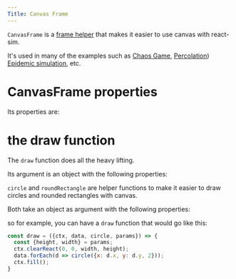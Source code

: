 ```yaml
---
Title: Canvas Frame
---
```


`CanvasFrame` is a [frame helper](/frame-helpers) that makes it easier to use canvas with react-sim.

It's used in many of the examples such as [Chaos Game](/examples/chaos-game), [Percolation](/examples/percolation)) [Epidemic simulation](/examples/epidemic), etc.

<CanvasFrameExample />

# CanvasFrame properties

Its properties are:

<CanvasFrameAPI />

# the draw function

The `draw` function does all the heavy lifting.

Its argument is an object with the following properties:

<DrawAPI />

`circle` and `roundRectangle` are helper functions to make it easier to draw circles and rounded rectangles with canvas.

Both take an object as argument with the following properties:

<CircleAPI />

<RoundRectangleAPI />

so for example, you can have a `draw` function that would go like this:

```jsx
const draw = ({ctx, data, circle, params}) => {
  const {height, width} = params;
  ctx.clearReact(0, 0, width, height);
  data.forEach(d => circle({x: d.x, y: d.y, 2}));
  ctx.fill();
}
```

